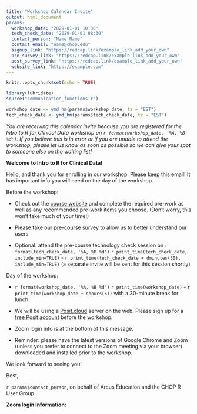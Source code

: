 ```yaml
---
title: "Workshop Calendar Invite"
output: html_document
params:
  workshop_date: "2029-01-01 10:30"
  tech_check_date: "2029-01-01 08:30"
  contact_person: "Name Name"
  contact_email: "name@chop.edu"
  signup_link: "https://redcap.link/example_link_add_your_own"
  pre_survey_link: "https://redcap.link/example_link_add_your_own"
  post_survey_link: "https://redcap.link/example_link_add_your_own"
  website_link: "https://example.com"
---
```


```r
knitr::opts_chunk$set(echo = TRUE)

library(lubridate)
source("communication_functions.r")

workshop_date <- ymd_hm(params$workshop_date, tz = "EST")
tech_check_date <- ymd_hm(params$tech_check_date, tz = "EST")
```

*You are receiving this calendar invite because you are registered for the Intro to R for Clinical Data workshop on `r format(workshop_date, '%A, %B %d')`. If you believe this is in error or if you are unable to attend the workshop, please let us know as soon as possible so we can give your spot to someone else on the waiting list!*
 
**Welcome to Intro to R for Clinical Data!**

Hello, and thank you for enrolling in our workshop. Please keep this email! It has important info you will need on the day of the workshop. 
 
Before the workshop: 

-	Check out the [course website](`r params$website_link`) and complete the required pre-work as well as any recommended pre-work items you choose.  (Don't worry, this won't take much of your time!)

-	Please take our [pre-course survey](`r params$pre_survey_link`) to allow us to better understand our users

-	Optional: attend the pre-course technology check session on `r format(tech_check_date, '%A, %B %d')` `r print_time(tech_check_date, include_min=TRUE)` - `r print_time(tech_check_date + dminutes(30), include_min=TRUE)` (a separate invite will be sent for this session shortly)
 
Day of the workshop: 

- `r format(workshop_date, '%A, %B %d')` `r print_time(workshop_date)` - `r print_time(workshop_date + dhours(5))` with a 30-minute break for lunch

- We will be using a [Posit.cloud](https://posit.cloud) server on the web. Please sign up for a [free Posit account](https://posit.cloud/plans/free) before the workshop.

-	Zoom login info is at the bottom of this message.

-	Reminder: please have the latest versions of Google Chrome and Zoom (unless you prefer to connect to the Zoom meeting via your browser) downloaded and installed prior to the workshop.
 
We look forward to seeing you! 
 
Best,

`r params$contact_person`, on behalf of Arcus Education and the CHOP R User Group

**Zoom login information:** 


